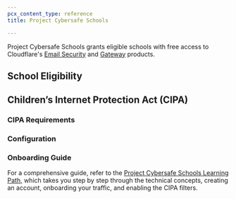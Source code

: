 ```yaml
---
pcx_content_type: reference
title: Project Cybersafe Schools

---
```



Project Cybersafe Schools grants eligible schools with free access to Cloudflare's [Email Security](/email-security/) and [Gateway](/cloudflare-one/policies/gateway/) products.

## School Eligibility

<Render file="cybersafe-school-eligibility" product="fundamentals" />

## Children’s Internet Protection Act (CIPA)

<Render file="cybersafe-description" product="fundamentals" />

### CIPA Requirements

<Render file="cybersafe-requirements" product="fundamentals" />

### Configuration

<Render file="cybersafe-configuration" product="fundamentals" />

<Render file="cybersafe-cipa-subcategories" product="fundamentals" />

### Onboarding Guide

For a comprehensive guide, refer to the [Project Cybersafe Schools Learning Path](/learning-paths/cybersafe/), which takes you step by step through the technical concepts, creating an account, onboarding your traffic, and enabling the CIPA filters.
